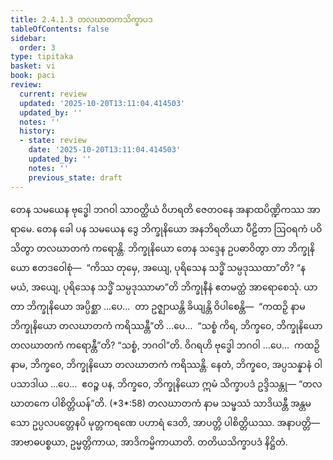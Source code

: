 ```yaml
---
title: 2.4.1.3 တလဃာတကသိက္ခာပဒ
tableOfContents: false
sidebar:
  order: 3
type: tipitaka
basket: vi
book: paci
review:
  current: review
  updated: '2025-10-20T13:11:04.414503'
  updated_by: ''
  notes: ''
  history:
  - state: review
    date: '2025-10-20T13:11:04.414503'
    updated_by: ''
    notes: ''
    previous_state: draft
---
```



<DynamicBreadcrumb />


<ReviewStatus review={frontmatter.review} showDetails={true} />

<HypothesisAnnotation frontmatter={frontmatter} />

<Division number="802" book="paci" e="ch" v="2" p="341">

<Paragraph number="2587" book="paci">
တေန သမယေန ဗုဒ္ဓေါ ဘဂဝါ သာဝတ္ထိယံ ဝိဟရတိ ဇေတဝနေ အနာထပိဏ္ဍိကဿ အာရာမေ. တေန ခေါ ပန သမယေန ဒွေ ဘိက္ခုနိယော အနဘိရတိယာ ပီဠိတာ ဩဝရကံ ပဝိသိတွာ တလဃာတကံ ကရောန္တိ. ဘိက္ခုနိယော တေန သဒ္ဒေန ဥပဓာဝိတွာ တာ ဘိက္ခုနိယော ဧတဒဝေါစုံ—  “ကိဿ တုမှေ, အယျေ, ပုရိသေန သဒ္ဓိံ သမ္ပဒုဿထာ”တိ? “န မယံ, အယျေ, ပုရိသေန သဒ္ဓိံ သမ္ပဒုဿာမာ”တိ ဘိက္ခုနီနံ ဧတမတ္ထံ အာရောစေသုံ. ယာ တာ ဘိက္ခုနိယော အပ္ပိစ္ဆာ …ပေ…  တာ ဥဇ္ဈာယန္တိ ခိယျန္တိ ဝိပါစေန္တိ—  “ကထဉှိ နာမ ဘိက္ခုနိယော တလဃာတကံ ကရိဿန္တီ”တိ …ပေ…  “သစ္စံ ကိရ, ဘိက္ခဝေ, ဘိက္ခုနိယော တလဃာတကံ ကရောန္တီ”တိ? “သစ္စံ, ဘဂဝါ”တိ. ဝိဂရဟိ ဗုဒ္ဓေါ ဘဂဝါ …ပေ…  ကထဉှိ နာမ, ဘိက္ခဝေ, ဘိက္ခုနိယော တလဃာတကံ ကရိဿန္တိ. နေတံ, ဘိက္ခဝေ, အပ္ပသန္နာနံ ဝါ ပသာဒါယ …ပေ…  ဧဝဉ္စ ပန, ဘိက္ခဝေ, ဘိက္ခုနိယော ဣမံ သိက္ခာပဒံ ဥဒ္ဒိသန္တု—
</Paragraph>

</Division>
<Division number="803" book="paci" e="ch" v="2" p="342">

<Paragraph number="2588" book="paci">
<Emphasis>“တလဃာတကေ ပါစိတ္တိယန်”</Emphasis>တိ. (*3*:<Emphasis>58</Emphasis>)
</Paragraph>

</Division>
<Division number="804" book="paci" e="ch" v="2" p="342">

<Paragraph number="2589" book="paci">
<Emphasis>တလဃာတကံ</Emphasis> နာမ သမ္ဖဿံ သာဒိယန္တီ အန္တမသော ဥပ္ပလပတ္တေနပိ မုတ္တကရဏေ ပဟာရံ ဒေတိ, အာပတ္တိ ပါစိတ္တိယဿ.
</Paragraph>

</Division>
<Division number="805" book="paci" e="ch" v="2" p="342">

<Paragraph number="2590" book="paci">
အနာပတ္တိ—  အာဗာဓပစ္စယာ, ဥမ္မတ္တိကာယ, အာဒိကမ္မိကာယာတိ.

</Paragraph>
</Division>

<Paragraph number="2591" type="center" book="paci">
တတိယသိက္ခာပဒံ နိဋ္ဌိတံ.
</Paragraph>